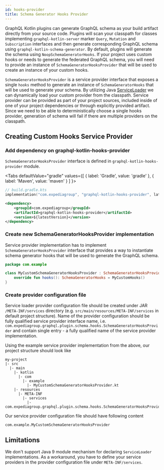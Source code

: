 ```yaml
---
id: hooks-provider
title: Schema Generator Hooks Provider
---
```



GraphQL Kotlin plugins can generate GraphQL schema as your build artifact directly from your source code. Plugins will scan
your classpath for classes implementing `graphql-kotlin-server` marker `Query`, `Mutation` and `Subscription` interfaces
and then generate corresponding GraphQL schema using `graphql-kotlin-schema-generator`. By default, plugins will generate
the schema using `NoopSchemaGeneratorHooks`. If your project uses custom hooks or needs to generate the federated GraphQL
schema, you will need to provide an instance of `SchemaGeneratorHooksProvider` that will be used to create an instance of
your custom hooks.

`SchemaGeneratorHooksProvider` is a service provider interface that exposes a single `hooks` method to generate an instance
of `SchemaGeneratorHooks` that will be used to generate your schema. By utilizing Java [ServiceLoader](https://docs.oracle.com/en/java/javase/11/docs/api/java.base/java/util/ServiceLoader.html)
we can dynamically load your custom provider from the classpath. Service provider can be provided as part of your project
sources, included inside of one of your project dependencies or through explicitly provided artifact. Since we need to be
able to deterministically choose a single hooks provider, generation of schema will fail if there are multiple providers
on the classpath.

## Creating Custom Hooks Service Provider

### Add dependency on graphql-kotlin-hooks-provider

`SchemaGeneratorHooksProvider` interface is defined in `graphql-kotlin-hooks-provider` module.

<Tabs
  defaultValue="gradle"
  values={[
    { label: 'Gradle', value: 'gradle' },
    { label: 'Maven', value: 'maven' }
  ]
}>

<TabItem value="gradle">

```kotlin
// build.gradle.kts
implementation("com.expediagroup", "graphql-kotlin-hooks-provider", latestVersion)
```

</TabItem>
<TabItem value="maven">

```xml
<dependency>
    <groupId>com.expediagroup</groupId>
    <artifactId>graphql-kotlin-hooks-provider</artifactId>
    <version>${latestVersion}</version>
</dependency>
```

</TabItem>
</Tabs>

### Create new SchemaGeneratorHooksProvider implementation

Service provider implementation has to implement `SchemaGeneratorHooksProvider` interface that provides a way to instantiate
schema generator hooks that will be used to generate the GraphQL schema.

```kotlin
package com.example

class MyCustomSchemaGeneratorHooksProvider : SchemaGeneratorHooksProvider {
    override fun hooks(): SchemaGeneratorHooks = MyCustomHooks()
}
```

### Create provider configuration file

Service loader provider configuration file should be created under JAR `/META-INF/services` directory (e.g. `src/main/resources/META-INF/services`
in default project structure). Name of the provider configuration should be fully qualified service provider interface name, i.e.
`com.expediagroup.graphql.plugin.schema.hooks.SchemaGeneratorHooksProvider` and contain single entry - a fully qualified
name of the service provider implementation.

Using the example service provider implementation from the above, our project structure should look like

```
my-project
|- src
  |- main
    |- kotlin
      |- com
        |- example
          |- MyCustomSchemaGeneratorHooksProvider.kt
    |- resources
      |- META-INF
        |- services
          |- com.expediagroup.graphql.plugin.schema.hooks.SchemaGeneratorHooksProvider

```
Our service provider configuration file should have following content

```text
com.example.MyCustomSchemaGeneratorHooksProvider
```

## Limitations

We don't support Java 9 module mechanism for declaring `ServiceLoader` implementations. As a workaround, you have to define
your service providers in the provider configuration file under `META-INF/services`.
